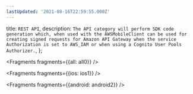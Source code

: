 ```yaml
---
lastUpdated: '2021-08-16T22:59:55.000Z'
---
```

  title: `REST API`,
  description: `The API category will perform SDK code generation which, when used with the AWSMobileClient can be used for creating signed requests for Amazon API Gateway when the service Authorization is set to AWS_IAM or when using a Cognito User Pools Authorizer.`,
};


<Fragments fragments={{all: all0}} />


<Fragments fragments={{ios: ios1}} />


<Fragments fragments={{android: android2}} />
